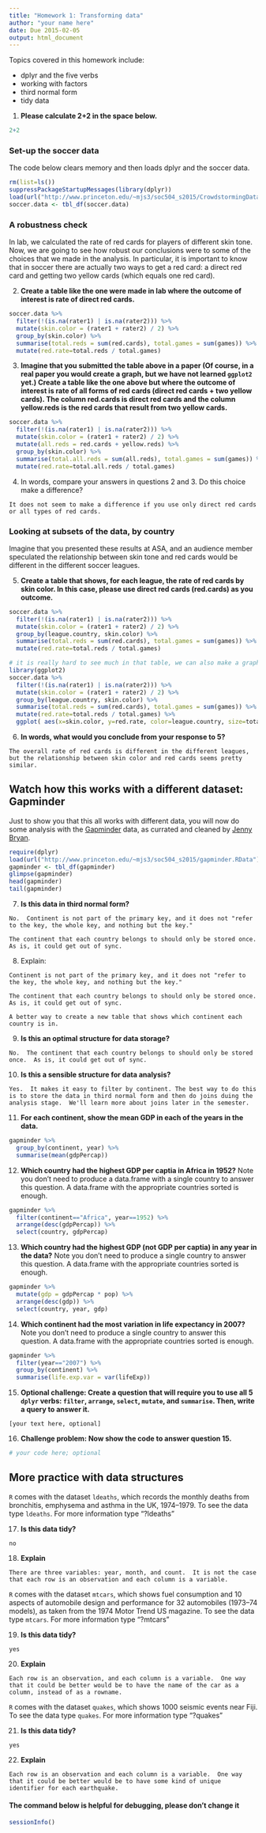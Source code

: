 ```yaml
---
title: "Homework 1: Transforming data"
author: "your name here"
date: Due 2015-02-05
output: html_document
---
```


Topics covered in this homework include:
 
- dplyr and the five verbs
- working with factors
- third normal form
- tidy data


(@) **Please calculate 2+2 in the space below.**

```r
2+2
```

### Set-up the soccer data

The code below clears memory and then loads dplyr and the soccer data.

```r
rm(list=ls())
suppressPackageStartupMessages(library(dplyr))
load(url("http://www.princeton.edu/~mjs3/soc504_s2015/CrowdstormingDataJuly1st.RData"))
soccer.data <- tbl_df(soccer.data)
```

### A robustness check 

In lab, we calculated the rate of red cards for players of different skin tone.  Now, we are going to see how robust our conclusions were to some of the choices that we made in the analysis.  In particular, it is important to know that in soccer there are actually two ways to get a red card: a direct red card and getting two yellow cards (which equals one red card).

(@directreds) **Create a table like the one were made in lab where the outcome of interest is rate of direct red cards.**

```r
soccer.data %>%
  filter(!(is.na(rater1) | is.na(rater2))) %>%
  mutate(skin.color = (rater1 + rater2) / 2) %>%
  group_by(skin.color) %>% 
  summarise(total.reds = sum(red.cards), total.games = sum(games)) %>%
  mutate(red.rate=total.reds / total.games)
```

(@allreds) **Imagine that you submitted the table above in a paper (Of course, in a real paper you would create a graph, but we have not learned `ggplot2` yet.) Create a table like the one above but where the outcome of interest is rate of all forms of red cards (direct red cards + two yellow cards).  The column red.cards is direct red cards and the column yellow.reds is the red cards that result from two yellow cards.**

```r
soccer.data %>%
  filter(!(is.na(rater1) | is.na(rater2))) %>%
  mutate(skin.color = (rater1 + rater2) / 2) %>%
  mutate(all.reds = red.cards + yellow.reds) %>%
  group_by(skin.color) %>% 
  summarise(total.all.reds = sum(all.reds), total.games = sum(games)) %>%
  mutate(red.rate=total.all.reds / total.games)
```

(@) In words, compare your answers in questions @directreds and @allreds.  Do this choice make a difference?

```answer
It does not seem to make a difference if you use only direct red cards or all types of red cards.
```

### Looking at subsets of the data, by country

Imagine that you presented these results at ASA, and an audience member speculated the relationship between skin tone and red cards would be different in the different soccer leagues.

(@byleague) **Create a table that shows, for each league, the rate of red cards by skin color.  In this case, please use direct red cards (red.cards) as you outcome.**

```r
soccer.data %>%
  filter(!(is.na(rater1) | is.na(rater2))) %>%
  mutate(skin.color = (rater1 + rater2) / 2) %>%
  group_by(league.country, skin.color) %>%
  summarise(total.reds = sum(red.cards), total.games = sum(games)) %>%
  mutate(red.rate=total.reds / total.games)

# it is really hard to see much in that table, we can also make a graph
library(ggplot2)
soccer.data %>%
  filter(!(is.na(rater1) | is.na(rater2))) %>%
  mutate(skin.color = (rater1 + rater2) / 2) %>%
  group_by(league.country, skin.color) %>%
  summarise(total.reds = sum(red.cards), total.games = sum(games)) %>%
  mutate(red.rate=total.reds / total.games) %>%
  ggplot( aes(x=skin.color, y=red.rate, color=league.country, size=total.games)) + geom_point() + stat_smooth(method = "loess", se=FALSE) 

```

(@) **In words, what would you conclude from your response to @byleague?**

```answer
The overall rate of red cards is different in the different leagues, but the relationship between skin color and red cards seems pretty similar.
```

## Watch how this works with a different dataset: Gapminder

Just to show you that this all works with different data, you will now do some analysis with the [Gapminder](http://www.gapminder.org/) data, as currated and cleaned by [Jenny Bryan](https://github.com/jennybc/gapminder).

```r
require(dplyr)
load(url("http://www.princeton.edu/~mjs3/soc504_s2015/gapminder.RData"))
gapminder <- tbl_df(gapminder)
glimpse(gapminder)
head(gapminder)
tail(gapminder)
```

(@) **Is this data in third normal form?**

```answer
No.  Continent is not part of the primary key, and it does not "refer to the key, the whole key, and nothing but the key."

The continent that each country belongs to should only be stored once.  As is, it could get out of sync.
```

(@) Explain:

```answer
Continent is not part of the primary key, and it does not "refer to the key, the whole key, and nothing but the key."

The continent that each country belongs to should only be stored once.  As is, it could get out of sync.

A better way to create a new table that shows which continent each country is in.
```

(@) **Is this an optimal structure for data storage?**

```answer
No.  The continent that each country belongs to should only be stored once.  As is, it could get out of sync.
```
(@) **Is this a sensible structure for data analysis?**

```answer
Yes.  It makes it easy to filter by continent. The best way to do this is to store the data in third normal form and then do joins duing the analysis stage.  We'll learn more about joins later in the semester.
```

(@) **For each continent, show the mean GDP in each of the years in the data.**

```r
gapminder %>% 
  group_by(continent, year) %>%
  summarise(mean(gdpPercap))
```

(@) **Which country had the highest GDP per captia in Africa in 1952?**  Note you don't need to produce a data.frame with a single country to answer this question.  A data.frame with the appropriate countries sorted is enough.

```r
gapminder %>%
  filter(continent=="Africa", year==1952) %>%
  arrange(desc(gdpPercap)) %>%
  select(country, gdpPercap)
```

(@) **Which country had the highest GDP (not GDP per captia) in any year in the data?**  Note you don't need to produce a single country to answer this question.  A data.frame with the appropriate countries sorted is enough.

```r
gapminder %>%
  mutate(gdp = gdpPercap * pop) %>%
  arrange(desc(gdp)) %>%
  select(country, year, gdp)
```

(@) **Which continent had the most variation in life expectancy in 2007?** Note you don't need to produce a single country to answer this question.  A data.frame with the appropriate countries sorted is enough.

```r
gapminder %>%
  filter(year=="2007") %>%
  group_by(continent) %>%
  summarise(life.exp.var = var(lifeExp))
```

(@openq) **Optional challenge: Create a question that will require you to use all 5 `dplyr` verbs: `filter`, `arrange`, `select`, `mutate`, and `summarise`.  Then, write a query to answer it.**

```answer
[your text here, optional]
```

(@) **Challenge problem: Now show the code to answer question @openq.**

```r
# your code here; optional
```

## More practice with data structures

`R` comes with the dataset `ldeaths`, which records the monthly deaths from bronchitis, emphysema and asthma in the UK, 1974–1979.  To see the data type `ldeaths`. For more information type "?ldeaths"

(@) **Is this data tidy?**

```answer
no
```

(@) **Explain**

```answer
There are three variables: year, month, and count.  It is not the case that each row is an observation and each column is a variable.
```

`R` comes with the dataset `mtcars`, which shows fuel consumption and 10 aspects of automobile design and performance for 32 automobiles (1973–74 models), as taken from the 1974 Motor Trend US magazine.  To see the data type `mtcars`.  For more information type "?mtcars"

(@) **Is this data tidy?**

```answer
yes
```

(@) **Explain**

```answer
Each row is an observation, and each column is a variable.  One way that it could be better would be to have the name of the car as a column, instead of as a rowname.
```

`R` comes with the dataset `quakes`, which shows 1000 seismic events near Fiji.  To see the data type `quakes`.  For more information type "?quakes"

(@) **Is this data tidy?**

```answer
yes
```

(@) **Explain**

```answer
Each row is an observation and each column is a variable.  One way that it could be better would be to have some kind of unique identifier for each earthquake.
```

#### The command below is helpful for debugging, please don't change it

```r
sessionInfo()
```


